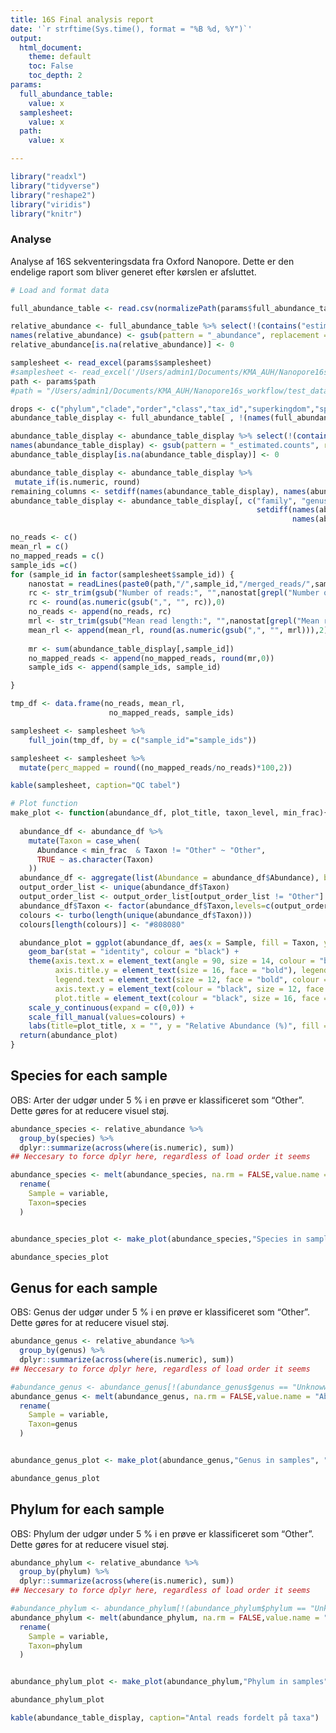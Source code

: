 ```yaml
---
title: 16S Final analysis report
date: '`r strftime(Sys.time(), format = "%B %d, %Y")`'
output:
  html_document:
    theme: default
    toc: False
    toc_depth: 2
params:
  full_abundance_table:
    value: x
  samplesheet:
    value: x
  path:
    value: x

---
```


<style type="text/css">
.main-container {
  margin: auto;
}
</style>

```r
library("readxl")
library("tidyverse")
library("reshape2")
library("viridis")
library("knitr")
```
### Analyse
Analyse af 16S sekventeringsdata fra Oxford Nanopore. Dette er den endelige raport som bliver generet efter kørslen er afsluttet.

```r
# Load and format data

full_abundance_table <- read.csv(normalizePath(params$full_abundance_table), row.names = "X")

relative_abundance <- full_abundance_table %>% select(!(contains("estimated.counts")))
names(relative_abundance) <- gsub(pattern = "_abundance", replacement = "", x = names(relative_abundance))
relative_abundance[is.na(relative_abundance)] <- 0

samplesheet <- read_excel(params$samplesheet)
#samplesheet <- read_excel('/Users/admin1/Documents/KMA_AUH/Nanopore16s_workflow/test_data/test_sample.xlsx')
path <- params$path
#path = "/Users/admin1/Documents/KMA_AUH/Nanopore16s_workflow/test_data/no_sample/20220629_0931_MC-113039_FAT51411_0d48cde3/16s_output"
```

```r
drops <- c("phylum","clade","order","class","tax_id","superkingdom","species.group","subspecies","species.subgroup")
abundance_table_display <- full_abundance_table[ , !(names(full_abundance_table) %in% drops)]

abundance_table_display <- abundance_table_display %>% select(!(contains("abundance")))
names(abundance_table_display) <- gsub(pattern = "_estimated.counts", replacement = "", x = names(abundance_table_display))
abundance_table_display[is.na(abundance_table_display)] <- 0

abundance_table_display <- abundance_table_display %>% 
 mutate_if(is.numeric, round)
remaining_columns <- setdiff(names(abundance_table_display), names(abundance_table_display)[1:3])
abundance_table_display <- abundance_table_display[, c("family", "genus", "species", 
                                                       setdiff(names(abundance_table_display),
                                                               names(abundance_table_display)[1:3]))]


```

```r
no_reads <- c()
mean_rl = c()
no_mapped_reads = c()
sample_ids =c()
for (sample_id in factor(samplesheet$sample_id)) {
    nanostat = readLines(paste0(path,"/",sample_id,"/merged_reads/",sample_id,"_nanostat"))
    rc <- str_trim(gsub("Number of reads:", "",nanostat[grepl("Number of reads:", nanostat)]))
    rc <- round(as.numeric(gsub(",", "", rc)),0)
    no_reads <- append(no_reads, rc)
    mrl <- str_trim(gsub("Mean read length:", "",nanostat[grepl("Mean read length:", nanostat)]))
    mean_rl <- append(mean_rl, round(as.numeric(gsub(",", "", mrl))),2)
    
    mr <- sum(abundance_table_display[,sample_id])
    no_mapped_reads <- append(no_mapped_reads, round(mr,0))
    sample_ids <- append(sample_ids, sample_id)

}

tmp_df <- data.frame(no_reads, mean_rl,  
                      no_mapped_reads, sample_ids) 

samplesheet <- samplesheet %>% 
    full_join(tmp_df, by = c("sample_id"="sample_ids")) 

samplesheet <- samplesheet %>%
  mutate(perc_mapped = round((no_mapped_reads/no_reads)*100,2))

```

```r
kable(samplesheet, caption="QC tabel")
```

```r
# Plot function
make_plot <- function(abundance_df, plot_title, taxon_level, min_frac){
  
  abundance_df <- abundance_df %>% 
    mutate(Taxon = case_when(
      Abundance < min_frac  & Taxon != "Other" ~ "Other",
      TRUE ~ as.character(Taxon)
    ))
  abundance_df <- aggregate(list(Abundance = abundance_df$Abundance), by=list(Taxon=abundance_df$Taxon, Sample=abundance_df$Sample), FUN=sum)
  output_order_list <- unique(abundance_df$Taxon)
  output_order_list <- output_order_list[output_order_list != "Other"]
  abundance_df$Taxon <- factor(abundance_df$Taxon,levels=c(output_order_list,"Other"))
  colours <- turbo(length(unique(abundance_df$Taxon)))
  colours[length(colours)] <- "#808080"

  abundance_plot = ggplot(abundance_df, aes(x = Sample, fill = Taxon, y = Abundance)) + 
    geom_bar(stat = "identity", colour = "black") + 
    theme(axis.text.x = element_text(angle = 90, size = 14, colour = "black", vjust = 0.5, hjust = 1, face= "bold"), 
          axis.title.y = element_text(size = 16, face = "bold"), legend.title = element_text(size = 16, face = "bold"), 
          legend.text = element_text(size = 12, face = "bold", colour = "black"), 
          axis.text.y = element_text(colour = "black", size = 12, face = "bold"),
          plot.title = element_text(colour = "black", size = 16, face = "bold")) + 
    scale_y_continuous(expand = c(0,0)) + 
    scale_fill_manual(values=colours) +
    labs(title=plot_title, x = "", y = "Relative Abundance (%)", fill = taxon_level)
  return(abundance_plot)
}
```


## Species for each sample
OBS: Arter der udgør under 5 % i en prøve er klassificeret som "Other". Dette gøres for at reducere visuel støj. 

```r
abundance_species <- relative_abundance %>% 
  group_by(species) %>% 
  dplyr::summarize(across(where(is.numeric), sum))
## Neccesary to force dplyr here, regardless of load order it seems

abundance_species <- melt(abundance_species, na.rm = FALSE,value.name = "Abundance", id = 'species') %>% 
  rename(
    Sample = variable,
    Taxon=species
  )


abundance_species_plot <- make_plot(abundance_species,"Species in samples", "Species", 0.05)

abundance_species_plot
```

## Genus for each sample
OBS: Genus der udgør under 5 % i en prøve er klassificeret som "Other". Dette gøres for at reducere visuel støj. 

```r
abundance_genus <- relative_abundance %>% 
  group_by(genus) %>% 
  dplyr::summarize(across(where(is.numeric), sum))
## Neccesary to force dplyr here, regardless of load order it seems

#abundance_genus <- abundance_genus[!(abundance_genus$genus == "Unknowwn"), ]
abundance_genus <- melt(abundance_genus, na.rm = FALSE,value.name = "Abundance", id = 'genus') %>% 
  rename(
    Sample = variable,
    Taxon=genus
  )


abundance_genus_plot <- make_plot(abundance_genus,"Genus in samples", "Genus", 0.05)

abundance_genus_plot
```

## Phylum for each sample
OBS: Phylum  der udgør under 5 % i en prøve er klassificeret som "Other". Dette gøres for at reducere visuel støj. 

```r
abundance_phylum <- relative_abundance %>% 
  group_by(phylum) %>% 
  dplyr::summarize(across(where(is.numeric), sum))
## Neccesary to force dplyr here, regardless of load order it seems

#abundance_phylum <- abundance_phylum[!(abundance_phylum$phylum == "Unknowwn"), ]
abundance_phylum <- melt(abundance_phylum, na.rm = FALSE,value.name = "Abundance", id = 'phylum') %>% 
  rename(
    Sample = variable,
    Taxon=phylum
  )


abundance_phylum_plot <- make_plot(abundance_phylum,"Phylum in samples", "phylum", 0.05)

abundance_phylum_plot
```
```r
kable(abundance_table_display, caption="Antal reads fordelt på taxa")
```